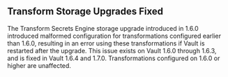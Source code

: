 ## Transform Storage Upgrades Fixed

The Transform Secrets Engine storage upgrade introduced in 1.6.0 introduced
malformed configuration for transformations configured earlier than 1.6.0,
resulting in an error using these transformations if Vault is restarted
after the upgrade.  This issue exists on Vault 1.6.0 through 1.6.3, and is fixed
in Vault 1.6.4 and 1.7.0. Transformations configured on 1.6.0 or higher are 
unaffected.
